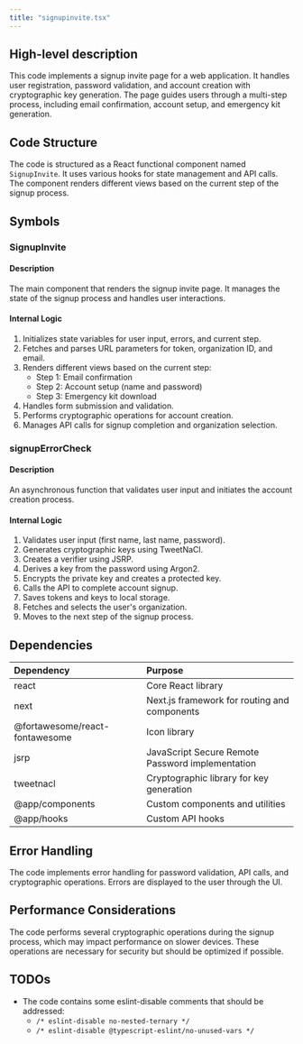 ```yaml
---
title: "signupinvite.tsx"
---
```


## High-level description
This code implements a signup invite page for a web application. It handles user registration, password validation, and account creation with cryptographic key generation. The page guides users through a multi-step process, including email confirmation, account setup, and emergency kit generation.

## Code Structure
The code is structured as a React functional component named `SignupInvite`. It uses various hooks for state management and API calls. The component renders different views based on the current step of the signup process.

## Symbols

### SignupInvite
#### Description
The main component that renders the signup invite page. It manages the state of the signup process and handles user interactions.

#### Internal Logic
1. Initializes state variables for user input, errors, and current step.
2. Fetches and parses URL parameters for token, organization ID, and email.
3. Renders different views based on the current step:
   - Step 1: Email confirmation
   - Step 2: Account setup (name and password)
   - Step 3: Emergency kit download
4. Handles form submission and validation.
5. Performs cryptographic operations for account creation.
6. Manages API calls for signup completion and organization selection.

### signupErrorCheck
#### Description
An asynchronous function that validates user input and initiates the account creation process.

#### Internal Logic
1. Validates user input (first name, last name, password).
2. Generates cryptographic keys using TweetNaCl.
3. Creates a verifier using JSRP.
4. Derives a key from the password using Argon2.
5. Encrypts the private key and creates a protected key.
6. Calls the API to complete account signup.
7. Saves tokens and keys to local storage.
8. Fetches and selects the user's organization.
9. Moves to the next step of the signup process.

## Dependencies
| Dependency | Purpose |
|:-----------|:--------|
| react | Core React library |
| next | Next.js framework for routing and components |
| @fortawesome/react-fontawesome | Icon library |
| jsrp | JavaScript Secure Remote Password implementation |
| tweetnacl | Cryptographic library for key generation |
| @app/components | Custom components and utilities |
| @app/hooks | Custom API hooks |

## Error Handling
The code implements error handling for password validation, API calls, and cryptographic operations. Errors are displayed to the user through the UI.

## Performance Considerations
The code performs several cryptographic operations during the signup process, which may impact performance on slower devices. These operations are necessary for security but should be optimized if possible.

## TODOs
- The code contains some eslint-disable comments that should be addressed:
  - `/* eslint-disable no-nested-ternary */`
  - `/* eslint-disable @typescript-eslint/no-unused-vars */`